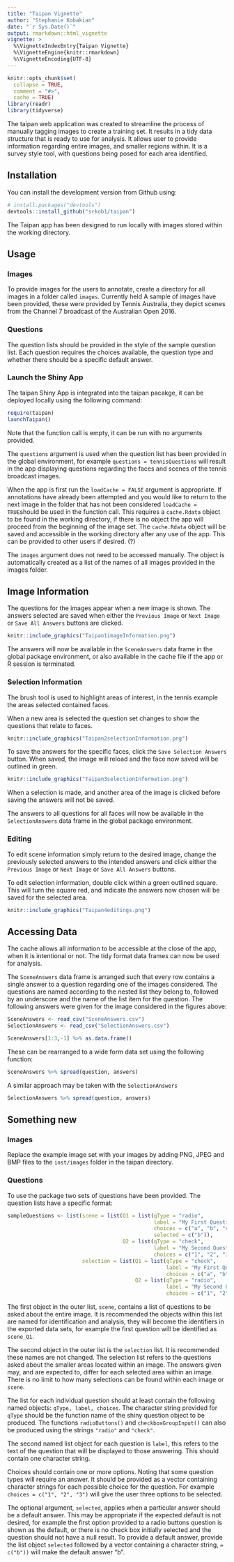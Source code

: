 ```yaml
---
title: "Taipan Vignette"
author: "Stephanie Kobakian"
date: "`r Sys.Date()`"
output: rmarkdown::html_vignette
vignette: >
  %\VignetteIndexEntry{Taipan Vignette}
  %\VignetteEngine{knitr::rmarkdown}
  %\VignetteEncoding{UTF-8}
---
```


```r
knitr::opts_chunk$set(
  collapse = TRUE,
  comment = "#>",
  cache = TRUE)
library(readr)
library(tidyverse)
```

The taipan web application was created to streamline the process of manually tagging images to create a training set. It results in a tidy data structure that is ready to use for analysis.
It allows user to provide information regarding entire images, and smaller regions within. It is a survey style tool, with questions being posed for each area identified.



## Installation

You can install the development version from Github using:

```r
# install.packages("devtools")
devtools::install_github("srkob1/taipan")
```

The Taipan app has been designed to run locally with images stored within the working directory.


## Usage


### Images
 To provide images for the users to annotate, create a directory for all images in a folder called `images`. Currently held A sample of images have been provided, these were provided by Tennis Australia, they depict scenes from the Channel 7 broadcast of the Australian Open 2016.

### Questions
 The question lists should be provided in the style of the sample question list. Each question requires the choices available, the question type and whether there should be a specific default answer.


### Launch the Shiny App

The taipan Shiny App is integrated into the taipan pacakge, it can be deployed locally using the following command:

```r
require(taipan)
launchTaipan()
```

Note that the function call is empty, it can be run with no arguments provided.

The `questions` argument is used when the question list has been provided in the global environment, for example `questions = tennisQuestions` will result in the app displaying questions regarding the faces and scenes of the tennis broadcast images.

When the app is first run the `loadCache = FALSE` argument is appropriate. If annotations have already been attempted and you would like to return to the next image in the folder that has not been considered `loadCache = TRUE`should be used in the function call.
This requires a `cache.Rdata` object to be found in the working directory, if there is no object the app will proceed from the beginning of the image set.
The `cache.Rdata` object will be saved and accessible in the working directory after any use of the app. This can be provided to other users if desired. (?)

The `images` argument does not need to be accessed manually. The object is automatically created as a list of the names of all images provided in the images folder.


## Image Information

The questions for the images appear when a new image is shown.
The answers selected are saved when either the `Previous Image` or `Next Image` or `Save All Answers` buttons are clicked.


```r
knitr::include_graphics("Taipan1imageInformation.png")

```



The answers will now be available in the `SceneAnswers` data frame in the global package environment, or also available in the cache file if the app or R session is terminated.

### Selection Information

The brush tool is used to highlight areas of interest, in the tennis example the areas selected contained faces.

When a new area is selected the question set changes to show the questions that relate to faces.


```r
knitr::include_graphics("Taipan2selectionInformation.png")

```


To save the answers for the specific faces, click the `Save Selection Answers` button.
When saved, the image will reload and the face now saved will be outlined in green. 



```r
knitr::include_graphics("Taipan3selectionInformation.png")

```



When a selection is made, and another area of the image is clicked before saving the answers will not be saved.

The answers to all questions for all faces will now be available in the `SelectionAnswers` data frame in the global package environment.

### Editing
To edit scene information simply return to the desired image, change the previously selected answers to the intended answers and click either the `Previous Image` or `Next Image` or `Save All Answers` buttons.

To edit selection information, double click within a green outlined square. This will turn the square red, and indicate the answers now chosen will be saved for the selected area.
 

```r
knitr::include_graphics("Taipan4editings.png")

```


## Accessing Data

The cache allows all information to be accessible at the close of the app, when it is intentional or not.
The tidy format data frames can now be used for analysis.

The `SceneAnswers` data frame is arranged such that every row contains a single answer to a question regarding one of the images considered.
The questions are named according to the nested list they belong to, followed by an underscore and the name of the list item for the question. The following answers were given for the image considered in the figures above:


```r
SceneAnswers <- read_csv("SceneAnswers.csv")
SelectionAnswers <- read_csv("SelectionAnswers.csv")
```

```r
SceneAnswers[1:3,-1] %>% as.data.frame()
```

These can be rearranged to a wide form data set using the following function:

```r
SceneAnswers %>% spread(question, answers)
```

A similar approach may be taken with the `SelectionAnswers`

```r
SelectionAnswers %>% spread(question, answers)
```


## Something new

### Images

Replace the example image set with your images by adding PNG, JPEG and BMP files to the `inst/images` folder in the taipan directory.

### Questions

To use the package two sets of questions have been provided.
The question lists have a specific format:

```r
sampleQuestions <- list(scene = list(Q1 = list(qType = "radio",
                                               label = "My First Question",
                                               choices = c("a", "b", "c"),
                                               selected = c("b")),
                                     Q2 = list(qType = "check",
                                               label = "My Second Question",
                                               choices = c("1", "2", "3"))),
                        selection = list(Q1 = list(qType = "check",
                                                   label = "My First Question",
                                                   choices = c("a", "b", "c")),
                                         Q2 = list(qType = "radio",
                                                   label = "My Second Question",
                                                   choices = c("1", "2", "3"))))
```



The first object in the outer list, `scene`, contains a list of questions to be asked about the entire image.
It is recommended the objects within this list are named for identification and analysis, they will become the identifiers in the exported data sets, for example the first question will be identified as `scene_Q1`.

The second object in the outer list is the `selection` list. It is recommended these names are not changed. The selection list refers to the questions asked about the smaller areas located within an image. The answers given may, and are expected to, differ for each selected area within an image. There is no limit to how many selections can be found within each image or `scene`.

The list for each individual question should at least contain the following named objects: `qType, label, choices`. The character string provided for `qType` should be the function name of the shiny question object to be produced. The functions `radioButtons()` and `checkboxGroupInput()` can also be produced using the strings `"radio"` and `"check"`. 

The second named list object for each question is `label`, this refers to the text of the question that will be displayed to those answering. This should contain one character string.

Choices should contain one or more options. Noting that some question types will require an answer.
It should be provided as a vector containing character strings for each possible choice for the question. For example `choices = c("1", "2", "3")` will give the user three options to be selected.

The optional argument, `selected`, applies when a particular answer should be a default answer. This may be appropriate if the expected default is not desired, for example the first option provided to a radio buttons question is shown as the default, or there is no check box initially selected and the question should not have a null result. To provide a default answer, provide the list object `selected` followed by a vector containing a character string, `= c("b"))` will make the default answer "b".

